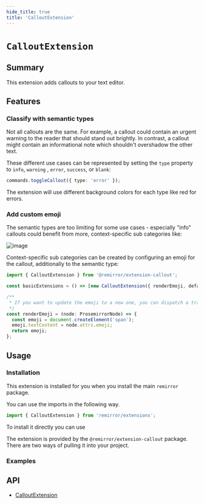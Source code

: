 ```yaml
---
hide_title: true
title: 'CalloutExtension'
---
```



# `CalloutExtension`

## Summary

This extension adds callouts to your text editor.

## Features

### Classify with semantic types

Not all callouts are the same. For example, a callout could contain an urgent warning to the reader that should stand out brightly. In contrast, a callout might contain an informational note which shouldn't overshadow the other text.

These different use cases can be represented by setting the `type` property to `info`, `warning` , `error`, `success`, or `blank`:

```ts
commands.toggleCallout({ type: 'error' });
```

The extension will use different background colors for each type like red for errors.

### Add custom emoji

The semantic types are too limiting for some use cases - especially "info" callouts could benefit from more, context-specific sub categories like:

![image](https://user-images.githubusercontent.com/9339055/126482400-9fb5b5ad-aaa0-48b5-a4b1-e162b116a027.png)

Context-specific sub categories can be created by configuring an emoji for the callout, additionally to the semantic type:

```ts
import { CalloutExtension } from '@remirror/extension-callout';

const basicExtensions = () => [new CalloutExtension({ renderEmoji, defaultEmoji: '💡' })];

/**
 * If you want to update the emoji to a new one, you can dispatch a transaction to update the `emoji` attrs inside this function.
 */
const renderEmoji = (node: ProsemirrorNode) => {
  const emoji = document.createElement('span');
  emoji.textContent = node.attrs.emoji;
  return emoji;
};
```

## Usage

### Installation

This extension is installed for you when you install the main `remirror` package.

You can use the imports in the following way.

```ts
import { CalloutExtension } from 'remirror/extensions';
```

To install it directly you can use

The extension is provided by the `@remirror/extension-callout` package. There are two ways of pulling it into your project.

### Examples

<Basic />

<WithEmojiPicker />

<WithRandomEmoji />

## API

- [CalloutExtension](../api/extension-callout)
